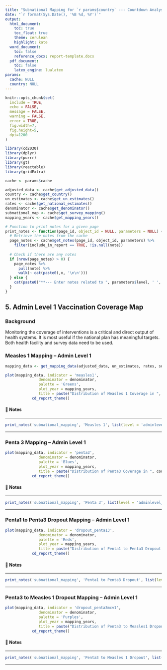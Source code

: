 ```yaml
---
title: "Subnational Mapping for `r params$country` --- Countdown Analysis"
date: "`r format(Sys.Date(), '%B %d, %Y')`"
output: 
  html_document:
    toc: true
    toc_float: true
    theme: cerulean
    highlight: kate
  word_document:
    toc: false
    reference_docx: report-template.docx
  pdf_document:
    toc: false
    latex_engine: lualatex
params:
  cache: NULL
  country: NULL
---
```


```r
knitr::opts_chunk$set(
  include = TRUE,
  echo = FALSE,
  message = FALSE,
  warning = FALSE,
  error = TRUE,
  fig.width=7, 
  fig.height=5, 
  dpi=1200
)

library(cd2030)
library(dplyr)
library(purrr)
library(gt)
library(reactable)
library(gridExtra)

cache <- params$cache

adjusted_data <- cache$get_adjusted_data()
country <- cache$get_country()
un_estimates <- cache$get_un_estimates()
rates <- cache$get_national_estimates()
denominator <- cache$get_denominator()
subnational_map <- cache$get_survey_mapping()
mapping_years <- cache$get_mapping_years()

# Function to print notes for a given page
print_notes <- function(page_id, object_id = NULL, parameters = NULL) {
  # Retrieve the notes from the cache
  page_notes <- cache$get_notes(page_id, object_id, parameters) %>% 
    filter(include_in_report == TRUE, !is.null(note))
  
  # Check if there are any notes
  if (nrow(page_notes) > 0) {
    page_notes %>% 
      pull(note) %>% 
      walk(~ cat(paste0(,x, '\n\n')))
  } else {
    cat(paste0("**--- Enter notes related to ", parameters$level, ' ', object_id, ': ', page_id, '. ---**\n\n'))
  }
}
```

## 5. Admin Level 1 Vaccination Coverage Map

### Background

Monitoring the coverage of interventions is a critical and direct output of health 
systems. It is most useful if the national plan has meaningful targets. Both health 
facility and survey data need to be used.

### Measles 1 Mapping -- Admin Level 1

```r
mapping_data <- get_mapping_data(adjusted_data, un_estimates, rates, subnational_map)

plot(mapping_data, indicator = 'measles1',
               denominator = denominator,
               palette = 'Greens',
               plot_year = mapping_years,
               title = paste("Distribution of Measles 1 Coverage in ", country, "by Regions")) +
            cd_report_theme()
```

#### 📝 Notes 

::: {custom-style="Style1"}

---

```r
print_notes('subnational_mapping', 'Measles 1', list(level = 'adminlevel_1'))
```

---

:::

### Penta 3 Mapping -- Admin Level 1

```r
plot(mapping_data, indicator = 'penta3',
               denominator = denominator,
               palette = 'Blues',
               plot_year = mapping_years,
               title = paste("Distribution of Penta3 Coverage in ", country, "by Regions")) +
            cd_report_theme()
```

#### 📝 Notes 

::: {custom-style="Style1"}

---

```r
print_notes('subnational_mapping', 'Penta 3', list(level = 'adminlevel_1'))
```

---

:::

### Penta1 to Penta3 Dropout Mapping -- Admin Level 1

```r
plot(mapping_data, indicator = 'dropout_penta13',
               denominator = denominator,
               palette = 'Reds',
               plot_year = mapping_years,
               title = paste("Distribution of Penta1 to Penta3 Dropout in ", country, "by Regions")) +
            cd_report_theme()
```

#### 📝 Notes 

::: {custom-style="Style1"}

---

```r
print_notes('subnational_mapping', 'Penta1 to Penta3 Dropout', list(level = 'adminlevel_1'))
```

---

:::

### Penta3 to Measles 1 Dropout Mapping -- Admin Level 1

```r
plot(mapping_data, indicator = 'dropout_penta3mcv1',
               denominator = denominator,
               palette = 'Purples',
               plot_year = mapping_years,
               title = paste("Distribution of Penta3 to Measles1 Dropout in ", country, "by Regions")) +
            cd_report_theme()
```

#### 📝 Notes 

::: {custom-style="Style1"}

---

```r
print_notes('subnational_mapping', 'Penta3 to Measles 1 Dropout', list(level = 'adminlevel_1'))
```

---

:::
